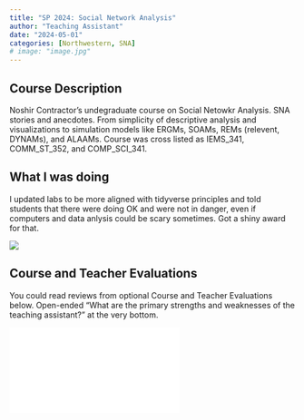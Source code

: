 ```yaml
---
title: "SP 2024: Social Network Analysis"
author: "Teaching Assistant"
date: "2024-05-01"
categories: [Northwestern, SNA]
# image: "image.jpg"
---
```


## Course Description

Noshir Contractor's undegraduate course on Social Netowkr Analysis. SNA stories and anecdotes. From simplicity of descriptive analysis and visualizations to simulation models like ERGMs, SOAMs, REMs (relevent, DYNAMs), and ALAAMs. Course was cross listed as IEMS_341, COMM_ST_352, and COMP_SCI_341. 

## What I was doing

I updated labs to be more aligned with tidyverse principles and told students that there were doing OK and were not in danger, even if computers and data anlysis could be scary sometimes. Got a shiny award for that.

![](TA-award.jpg)

## Course and Teacher Evaluations

You could read reviews from optional Course and Teacher Evaluations below. Open-ended "What are the primary strengths and weaknesses of the teaching assistant?" at the very bottom.

::: embed-container
<iframe src="CTEC-2024-SP-SNA.pdf" style="border: 0.5px">

</iframe>
:::
